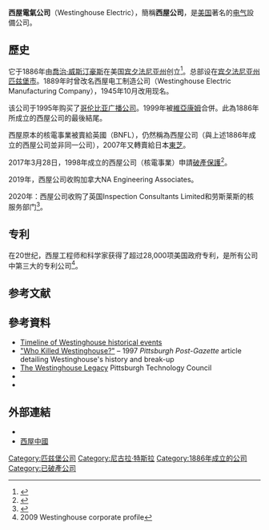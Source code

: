 {{expand|time=2018-02-05T23:24:16+00:00}}
{{expert|time=2018-02-05T23:24:16+00:00}}
{{Infobox_Company
|company_name   = 西屋電氣公司<br />Westinghouse Electric Corporation
|company_logo   = Westinghouse Logo.svg
|company_type   =
|company_slogan =
|foundation     = 1886年（在[[宾夕法尼亚州|宾州]]的[[匹兹堡|匹兹堡]]）
|defunct        = {{End date|1999}}
|location       = {{USA}}[[宾夕法尼亚州|宾夕法尼亚州]]
|key_people     =
|sales          =
|profit         =
|asset          =
|market_value   =
|parent         =
|subsid         = [[西屋廣播|西屋廣播]]（Westinghouse Broadcast）
|num_employees  =
|industry       =
|products       =
|revenue        =
|homepage       = {{URL|http://westinghouse.com}}
}}

'''西屋電氣公司'''（Westinghouse Electric），簡稱'''西屋公司'''，是[[美国|美国]]著名的[[电气工程|电气]]設備公司。

== 歷史 ==
它于1886年由[[喬治·威斯汀豪斯|喬治·威斯汀豪斯]]在美国[[宾夕法尼亚州|宾夕法尼亚州]]创立<ref name="WDL">{{cite web |url = http://www.wdl.org/zh/item/9565/ |title = 西屋电气厂的蒸汽锤，1904年 |website = [[World_Digital_Library|World Digital Library]] |date = 1904-05 |accessdate = 2013-07-28 |archive-date = 2019-05-02 |archive-url = https://web.archive.org/web/20190502214033/https://www.wdl.org/zh/item/9565/ |dead-url = no }}</ref>。总部设在[[宾夕法尼亚州|宾夕法尼亚州]][[匹兹堡市|匹兹堡市]]。1889年时曾改名西屋电工制造公司（Westinghouse Electric Manufacturing Company），1945年10月改用现名。

该公司于1995年购买了[[哥伦比亚广播公司|哥伦比亚广播公司]]。1999年被[[維亞康姆|維亞康姆]]合併。此為1886年所成立的西屋公司的最後結尾。

西屋原本的核電事業被賣給英國{{tsl|en|British Nuclear Fuels Ltd|英國核子燃料有限公司}}（BNFL），仍然稱為西屋公司（與上述1886年成立的西屋公司並非同一公司），2007年又轉賣給日本[[東芝|東芝]]。

2017年3月28日，1998年成立的西屋公司（核電事業）申請[[破產保護|破產保護]]<ref>{{cite news|title=東芝旗下西屋電氣申請破產保護（粵語）|url=http://www.voacantonese.com/a/westinghouse/3786515.html|accessdate=2017-03-30|agency=[[美國之音|美國之音]]|date=2017-03-29|archive-date=2019-05-02|archive-url=https://web.archive.org/web/20190502233053/https://www.voacantonese.com/a/westinghouse/3786515.html|dead-url=no}}</ref>。

2019年，西屋公司收购加拿大NA Engineering Associates。

2020年：西屋公司收购了英国Inspection Consultants Limited和劳斯莱斯的核服务部门<ref>{{cite news|title=核电龙头：西屋电气公司Westinghouse Electric Company|url=https://www.mg21.com/westinghouse-electric.html|accessdate=2021-04-10|agency=[[美股之家|美股之家]]|date=2021-04-10|archive-date=2021-04-22|archive-url=https://web.archive.org/web/20210422123131/https://www.mg21.com/westinghouse-electric.html|dead-url=no}}</ref>。

==专利==
在20世纪，西屋工程师和科学家获得了超过28,000项美国政府专利，是所有公司中第三大的专利公司<ref name=2009profile>2009 Westinghouse corporate profile</ref>。

== 参考文献 ==
{{Reflist}}

== 參考資料==
* [https://web.archive.org/web/20070817180337/http://www.westinghousenuclear.com/Our_Company/history/Timeline/index.shtm  Timeline of Westinghouse historical events]
* [http://www.post-gazette.com/westinghouse/ "Who Killed Westinghouse?"] {{Wayback|url=http://www.post-gazette.com/westinghouse/ |date=20111211093739 }} – 1997 ''Pittsburgh Post-Gazette'' article detailing Westinghouse's history and break-up
* [https://web.archive.org/web/20111003095548/http://www.pghtech.org/news-and-publications/teq/article.aspx?Article=1759 The Westinghouse Legacy] Pittsburgh Technology Council
* {{cite web
 |url         = http://www.pghtech.org/news-and-publications/teq/article.aspx?Article=229
 |title       = What Happened to Westinghouse?
 |publisher   = Pittsburgh Technology Council
 |accessdate  = 2012-10-03
 |date        = March 1999
 |deadurl     = yes
 |archiveurl  = https://web.archive.org/web/20130511043619/http://www.pghtech.org/news-and-publications/teq/article.aspx?Article=229
 |archivedate = 2013-05-11
}}
* {{cite web |url=http://antiquesockets.com/lighting-timetable.html#westinghouse |title=The Westinghouse Electric Company |date= |accessdate=2010-07-10 |quote= |publisher=Antique Light Sockets |archive-url=https://web.archive.org/web/20100227070307/http://antiquesockets.com/lighting-timetable.html#westinghouse |archive-date=2010-02-27 |dead-url=yes }}

==外部連結==
{{Commons category|Westinghouse}}
*{{official|westinghouse.com}}{{en}}
*[http://www.westinghouse.cn/ 西屋中國] {{Wayback|url=http://www.westinghouse.cn/ |date=20210309233403 }} {{zh-cn}}

{{CBS}}
{{尼古拉·特斯拉}}
{{Authority control}}

[[Category:匹兹堡公司|Category:匹兹堡公司]]
[[Category:尼古拉·特斯拉|Category:尼古拉·特斯拉]]
[[Category:1886年成立的公司|Category:1886年成立的公司]]
[[Category:已破產公司|Category:已破產公司]]
